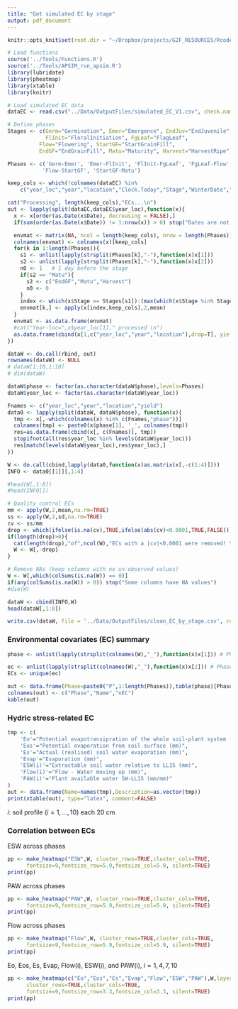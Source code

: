 ```yaml
---
title: "Get simulated EC by stage"
output: pdf_document
---
```


```r
knitr::opts_knit$set(root.dir = "~/Dropbox/projects/G2F_RESOURCES/Rcode")

# Load functions
source('../Tools/Functions.R')
source('../Tools/APSIM_run_apsim.R')
library(lubridate)
library(pheatmap)
library(xtable)
library(knitr)

```

```r
# Load simulated EC data
dataEC <- read.csv("../Data/OutputFiles/simulated_EC_V1.csv", check.names = FALSE)

# Define phases
Stages <- c(Germ="Germination", Emer="Emergence", EndJuv="EndJuvenile",
            FlInit="FloralInitiation", FgLeaf="FlagLeaf",
          Flow="Flowering", StartGF="StartGrainFill",
          EndGF="EndGrainFill", Matu="Maturity", Harvest="HarvestRipe")

Phases <- c('Germ-Emer', 'Emer-FlInit', 'FlInit-FgLeaf', 'FgLeaf-Flow',
           'Flow-StartGF', 'StartGF-Matu')

keep_cols <- which(!colnames(dataEC) %in%
    c("year_loc","year","location","Clock.Today","Stage","WinterDate","Date","yield"))

cat("Processing", length(keep_cols),"ECs...\n")
out <- lapply(split(dataEC,dataEC$year_loc),function(x){
  x <- x[order(as.Date(x$Date), decreasing = FALSE),]
  if(sum(order(as.Date(x$Date)) != 1:nrow(x)) > 0) stop("Dates are not in correct order in year-loc ",x$year_loc[1])

  envmat <- matrix(NA, ncol = length(keep_cols), nrow = length(Phases))
  colnames(envmat) <- colnames(x)[keep_cols]
  for(k in 1:length(Phases)){
    s1 <- unlist(lapply(strsplit(Phases[k],"-"),function(x)x[1]))
    s2 <- unlist(lapply(strsplit(Phases[k],"-"),function(x)x[2]))
    n0 <- 1   # 1 day before the stage
    if(s2 == "Matu"){
      s2 <- c("EndGF","Matu","Harvest")
      n0 <- 0
    }
    index <- which(x$Stage == Stages[s1]):(max(which(x$Stage %in% Stages[s2]))-n0)
    envmat[k,] <- apply(x[index,keep_cols],2,mean)
  }
  envmat <- as.data.frame(envmat)
  #cat("Year-loc=",x$year_loc[1]," processed \n")
  as.data.frame(cbind(x[1,c("year_loc","year","location"),drop=T], yield=max(x$yield)*10, phase=Phases, envmat))
})

dataW <- do.call(rbind, out)
rownames(dataW) <- NULL
# dataW[1:10,1:10]
# dim(dataW)

dataW$phase <- factor(as.character(dataW$phase),levels=Phases)
dataW$year_loc <- factor(as.character(dataW$year_loc))

Fnames <- c("year_loc","year","location","yield")
data0 <- lapply(split(dataW, dataW$phase), function(x){
  tmp <- x[,-which(colnames(x) %in% c(Fnames,"phase"))]
  colnames(tmp) <- paste0(x$phase[1], '_', colnames(tmp))
  res=as.data.frame(cbind(x[, c(Fnames)], tmp))
  stopifnot(all(res$year_loc %in% levels(dataW$year_loc)))
  res[match(levels(dataW$year_loc),res$year_loc),]
})

W <- do.call(cbind,lapply(data0,function(x)as.matrix(x[,-c(1:4)])))
INFO <- data0[[1]][,1:4]

#head(W[,1:8])
#head(INFO[])

# Quality control ECs
mm <- apply(W,2,mean,na.rm=TRUE)
ss <- apply(W,2,sd,na.rm=TRUE)
cv <- ss/mm
drop <- which(ifelse(is.na(cv),TRUE,ifelse(abs(cv)<0.0001,TRUE,FALSE)))
if(length(drop)>0){   
  cat(length(drop),"of",ncol(W),"ECs with a |cv|<0.0001 were removed! \n")
  W <- W[,-drop]
}

# Remove NAs (keep columns with no un-observed values)
W <- W[,which(colSums(is.na(W)) == 0)]
if(any(colSums(is.na(W)) > 0)) stop("Some columns have NA values")
#dim(W)

dataW <- cbind(INFO,W)
head(dataW[,1:8])

write.csv(dataW, file = '../Data/OutputFiles/clean_EC_by_stage.csv', row.names=FALSE)

```

### Environmental covariates (EC) summary
```r
phase <- unlist(lapply(strsplit(colnames(W),"_"),function(x)x[1])) # Phases

ec <- unlist(lapply(strsplit(colnames(W),"_"),function(x)x[2])) # Phases
ECs <- unique(ec)

out <- data.frame(Phase=paste0("P",1:length(Phases)),table(phase)[Phases])
colnames(out) <- c("Phase","Name","nEC")
kable(out)

```
### Hydric stress-related EC

```r

tmp <- c(  
    'Eo'="Potential evapotransipration of the whole soil-plant system (mm)",
    'Eos'="Potential evaporation from soil surface (mm)",
    'Es'="Actual (realised) soil water evaporation (mm)",
    'Evap'="Evaporation (mm)",
    'ESW(i)'="Extractable soil water relative to LL15 (mm)",
    'Flow(i)'="Flow - Water moving up (mm)",
    'PAW(i)'="Plant available water SW-LL15 (mm/mm)"
)
out <- data.frame(Name=names(tmp),Description=as.vector(tmp))
print(xtable(out), type="latex", comment=FALSE)

```
$i$: soil profile ($i=1,...,10$) each 20 cm


\newpage

### Correlation between ECs
ESW across phases
```r
pp <- make_heatmap("ESW",W, cluster_rows=TRUE,cluster_cols=TRUE,
      fontsize=9,fontsize_row=5.9,fontsize_col=5.9, silent=TRUE)
print(pp)

```

\newpage

PAW across phases
```r
pp <- make_heatmap("PAW",W, cluster_rows=TRUE,cluster_cols=TRUE,
      fontsize=9,fontsize_row=5.9,fontsize_col=5.9, silent=TRUE)
print(pp)

```

\newpage

Flow across phases
```r
pp <- make_heatmap("Flow",W, cluster_rows=TRUE,cluster_cols=TRUE,
      fontsize=9,fontsize_row=5.9,fontsize_col=5.9, silent=TRUE)
print(pp)

```

\newpage

Eo, Eos, Es, Evap, Flow(i), ESW(i), and PAW(i), $i=1,4,7,10$
```r
pp <- make_heatmap(c("Eo","Eos","Es","Evap","Flow","ESW","PAW"),W,layer=c(1,4,7,10),
      cluster_rows=TRUE,cluster_cols=TRUE,
      fontsize=9,fontsize_row=3.3,fontsize_col=3.3, silent=TRUE)
print(pp)

```
